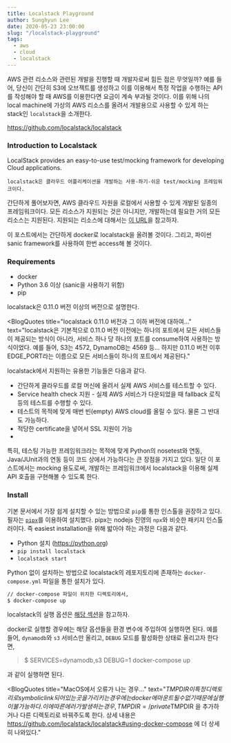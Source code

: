 ```yaml
---
title: Localstack Playground
author: Sunghyun Lee
date: 2020-05-23 23:00:00
slug: "/localstack-playground"
tags:
  - aws
  - cloud
  - localstack
---
```




AWS 관련 리소스와 관련된 개발을 진행할 때 개발자로써 힘든 점은 무엇일까?
예를 들어, 당신이 간단히 S3에 오브젝트를 생성하고 이를 이용해서 특정 작업을 수행하는 API를 작성해야 할 때 AWS를 이용한다면 요금이 계속 부과될 것이다.
이를 위해 나의 local machine에 가상의 AWS 리소스를 올려서 개발용으로 사용할 수 있게 하는 stack인 `localstack`을 소개한다.

https://github.com/localstack/localstack

### Introduction to Localstack

LocalStack provides an easy-to-use test/mocking framework for developing Cloud applications.

`localstack은 클라우드 어플리케이션을 개발하는 사용-하기-쉬운 test/mocking 프레임워크이다.`

간단하게 풀어보자면, AWS 클라우드 자원을 로컬에서 사용할 수 있게 개발된 일종의 프레임워크이다.
모든 리소스가 지원되는 것은 아니지만, 개발하는데 필요한 거의 모든 리소스는 지원된다. 지원되는 리소스에 대해서는 [이 URL](https://github.com/localstack/localstack#overview)을 참고하자.

이 포스트에서는 간단하게 docker로 localstack을 올려볼 것이다. 그리고, 파이썬 sanic framework를 사용하여 한번 access해 볼 것이다.

### Requirements

- docker
- Python 3.6 이상 (sanic을 사용하기 위함)
- pip

localstack은 0.11.0 버전 이상의 버전으로 설명한다.

<BlogQuotes
    title="localstack 0.11.0 버전과 그 이하 버전에 대하여..."
    text="localstack은 기본적으로 0.11.0 버전 이전에는 하나의 포트에서 모든 서비스들이 제공되는 방식이 아니라, 서비스 하나 당 하나의 포트를 consume하여 사용하는 방식이었다. 예를 들어, 
    S3는 4572, DynamoDB는 4569 등... 하지만 0.11.0 버전 이후 EDGE_PORT라는 이름으로 모든 서비스들이 하나의 포트에서 제공된다."
>
</BlogQuotes>

localstack에서 지원하는 유용한 기능들은 다음과 같다.
- 간단하게 클라우드를 로컬 머신에 올려서 실제 AWS 서비스를 테스트할 수 있다.
- Service health check 지원 - 실제 AWS 서비스가 다운되었을 때 fallback 로직 등의 테스트를 수행할 수 있다.
- 테스트의 목적에 맞게 매번 빈(empty) AWS cloud를 올릴 수 있다. 물론 그 반대도 가능하다.
- 적당한 certificate을 넣어서 SSL 지원이 가능
-

특히, 테스팅 가능한 프레임워크라는 목적에 맞게 Python의 nosetest와 연동, Java/JUnit과의 연동 등이 코드 상에서 가능하다는 큰 장점을 가지고 있다. 
일단 이 포스트에서는 mocking 용도로써, 개발하는 프레임워크에서 localstack을 이용해 실제 API 호출을 구현해볼 수 있도록 한다.

### Install

기본 문서에서 가장 쉽게 설치할 수 있는 방법으로 `pip`를 통한 인스톨을 권장하고 있다. 필자는 [`pipx`](https://github.com/pipxproject/pipx)를 이용하여 설치했다. 
pipx는 nodejs 진영의 `npx`와 비슷한 패키지 인스톨러이다. 즉 easiest installation을 위해 밟아야 하는 과정은 다음과 같다.

- Python 설치 (https://python.org)
- `pip install localstack`
- `localstack start`

Python 없이 설치하는 방법으로 localstack의 레포지토리에 존재하는 `docker-compose.yml` 파일을 통한 설치가 있다.

```bash
// docker-compose 파일이 위치한 디렉토리에서,
$ docker-compose up
```

localstack의 실행 옵션은 [해당 섹션](https://github.com/localstack/localstack#configurations)을 참고하자.

docker로 실행할 경우에는 해당 옵션들을 환경 변수에 주입하여 실행하면 된다. 예를 들어, `dynamodb`와 `s3` 서비스만 올리고, `DEBUG` 모드를 활성화한 상태로 올리고자 한다면,

> $ SERVICES=dynamodb,s3 DEBUG=1 docker-compose up

과 같이 실행하면 된다.

<BlogQuotes
    title="MacOS에서 오류가 나는 경우..."
    text="$TMPDIR이 특정 디렉토리로 symbolic link되어 있는 곳을 가리키는 경우에는 docker에 마운트될 수 없기 때문에 실행이 불가능하다. 
    이에 따른 에러가 발생하는 경우, TMPDIR=/private$TMPDIR 을 추가하거나 다른 디렉토리로 바꿔주도록 한다. 상세 내용은 https://github.com/localstack/localstack#using-docker-compose 에 더 상세히 나와있다."
>
</BlogQuotes>


